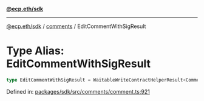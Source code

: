 [**@ecp.eth/sdk**](../../index.mdx)

***

[@ecp.eth/sdk](/sdk-reference/index.mdx) / [comments](/sdk-reference/comments/index.mdx) / EditCommentWithSigResult

# Type Alias: EditCommentWithSigResult

```ts
type EditCommentWithSigResult = WaitableWriteContractHelperResult<CommentManagerABIType, "CommentEdited">;
```

Defined in: [packages/sdk/src/comments/comment.ts:921](https://github.com/ecp-eth/comments-monorepo/blob/main/packages/sdk/src/comments/comment.ts#L921)
